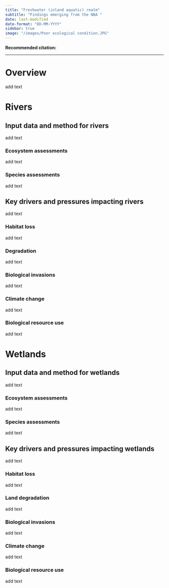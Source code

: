 ```yaml
---
title: "Freshwater (inland aquatic) realm"
subtitle: "Findings emerging from the NBA "
date: last-modified
date-format: "DD-MM-YYYY"
sidebar: true
image: "/images/Poor ecological condition.JPG"  
---
```


**Recommended citation:**

------------------------------------------------------------------------

# Overview

add text

# Rivers

## Input data and method for rivers

add text

### Ecosystem assessments

add text

### Species assessments

add text

## Key drivers and pressures impacting rivers

add text

### Habitat loss

add text

### Degradation

add text

### Biological invasions

add text

### Climate change

add text

### Biological resource use

add text

# Wetlands

## Input data and method for wetlands

add text

### Ecosystem assessments

add text

### Species assessments

add text

## Key drivers and pressures impacting wetlands

add text

### Habitat loss

add text

### Land degradation

add text

### Biological invasions

add text

### Climate change

add text

### Biological resource use

add text

